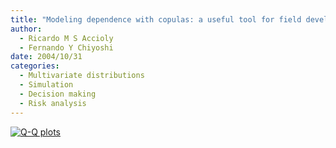 ```yaml
---
title: "Modeling dependence with copulas: a useful tool for field development decision process"
author:
  - Ricardo M S Accioly
  - Fernando Y Chiyoshi
date: 2004/10/31
categories: 
  - Multivariate distributions
  - Simulation
  - Decision making
  - Risk analysis
---
```


[![Q-Q plots](images/artigo1.png)](https://www.sciencedirect.com/science/article/pii/S0920410504000373)
